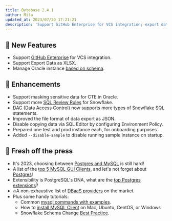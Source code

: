 ```yaml
---
title: Bytebase 2.4.1
author: Mila
updated_at: 2023/07/20 17:21:21
description: 'Support GitHub Enterprise for VCS integration; export data as XLSX files; manage Oracle instance based on schema'
---
```



## 🚀 New Features

- Support [GitHub Enterprise](/vcs-integration/github-enterprise/) for VCS integration.
- Support Export Data as XLSX.
- Manage Oracle instance [based on schema](/get-started/instance/#oracle).

## 🎄 Enhancements

- Support masking sensitive data for CTE in Oracle.
- Support more [SQL Review Rules](/sql-review/review-rules/) for Snowflake.
- [DAC](/security/database-permission/overview/) (Data Access Control) now supports more types of Snowflake SQL statements.
- Improved the file format of data export as JSON.
- Disable copying data via SQL Editor by configuring Environment Policy.
- Prepared one test and prod instance each, for onboarding purposes.
- Added `--disable-sample` to disable running sample instance on startup.

## 📰 Fresh off the press

- It's 2023, choosing between [Postgres and MySQL](/blog/postgres-vs-mysql/) is still hard!
- A list of the [top 5 MySQL GUI Clients](/blog/top-mysql-gui-client/), and let's not forget about [Postgres](/blog/top-postgres-gui-client/)!
- Extensibility is PostgreSQL's DNA, what are the [top Postgres extensions](/blog/top-postgres-extension/)?
- 🔥A non-exhaustive list of [DBaaS providers](/blog/database-as-a-service-dbaas-provider/) on the market.
- Plus some handy tutorials:
  - Common [mysql commands with examples](/reference/mysql/how-to/top-mysql-commands-with-examples/).
  - How to [install MySQL Client](/reference/mysql/how-to/how-to-install-mysql-client-on-mac-ubuntu-centos-windows/) on Mac, Ubuntu, CentOS, or Windows
  - Snowflake Schema Change [Best Practice](/blog/snowflake-schema-change/).

<InstallUpgrade />
